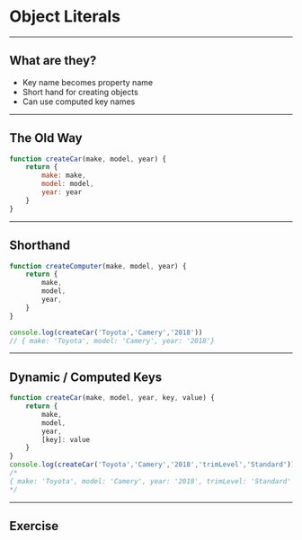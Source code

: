 
# Object Literals

---

## What are they?

- Key name becomes property name
- Short hand for creating objects
- Can use computed key names

---

## The Old Way

```javascript
function createCar(make, model, year) {
    return {
        make: make,
        model: model,
        year: year
    }
}
```

---

## Shorthand

```javascript
function createComputer(make, model, year) {
    return {
        make,
        model,
        year,
    }
}

console.log(createCar('Toyota','Camery','2018'))
// { make: 'Toyota', model: 'Camery', year: '2018'}
```

---

## Dynamic / Computed Keys

```javascript
function createCar(make, model, year, key, value) {
    return {
        make,
        model,
        year,
        [key]: value
    }
}
console.log(createCar('Toyota','Camery','2018','trimLevel','Standard'))
/*
{ make: 'Toyota', model: 'Camery', year: '2018', trimLevel: 'Standard' }
*/
```

---

## Exercise

<!--
    TODO
-->